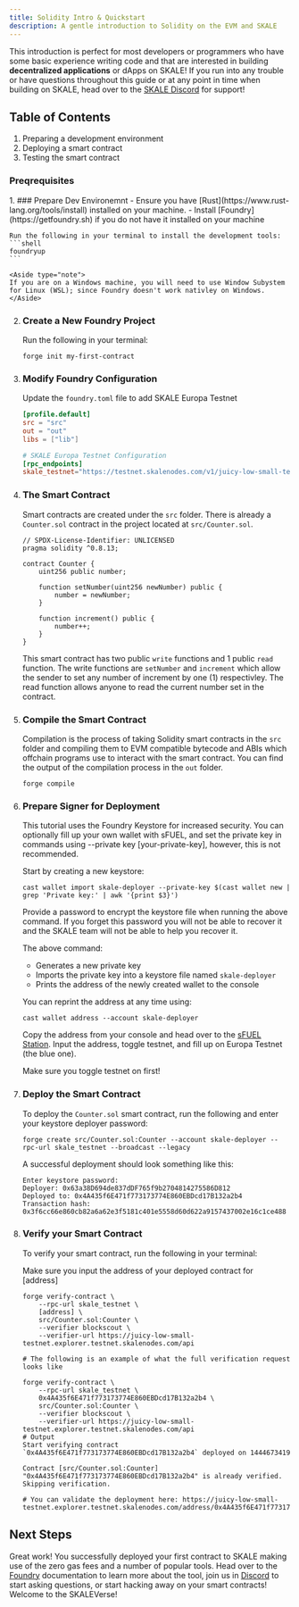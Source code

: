 ```yaml
---
title: Solidity Intro & Quickstart
description: A gentle introduction to Solidity on the EVM and SKALE
---
```



This introduction is perfect for most developers or programmers who have some basic experience writing code and that are interested in building
**decentralized applications** or dApps on SKALE! If you run into any trouble or have questions throughout this guide or at any point in time when
building on SKALE, head over to the [SKALE Discord](https://discord.gg/skale) for support!

## Table of Contents
1. Preparing a development environment
2. Deploying a smart contract
3. Testing the smart contract

### Preqrequisites

<Steps>
1. ### Prepare Dev Environemnt
    - Ensure you have [Rust](https://www.rust-lang.org/tools/install) installed on your machine.
    - Install [Foundry](https://getfoundry.sh) if you do not have it installed on your machine
    
    Run the following in your terminal to install the development tools:
    ```shell
    foundryup
    ```

    <Aside type="note">
    If you are on a Windows machine, you will need to use Window Subystem for Linux (WSL); since Foundry doesn't work nativley on Windows.
    </Aside>
2. ### Create a New Foundry Project

    Run the following in your terminal:
    ```shell
    forge init my-first-contract
    ```

3. ### Modify Foundry Configuration
    Update the `foundry.toml` file to add SKALE Europa Testnet
    
    ```toml
    [profile.default]
    src = "src"
    out = "out"
    libs = ["lib"]

    # SKALE Europa Testnet Configuration
    [rpc_endpoints]
    skale_testnet="https://testnet.skalenodes.com/v1/juicy-low-small-testnet"
    ```
4. ### The Smart Contract
    Smart contracts are created under the `src` folder. There is already a `Counter.sol` contract in the project located at `src/Counter.sol`.

    ```solidity
    // SPDX-License-Identifier: UNLICENSED
    pragma solidity ^0.8.13;

    contract Counter {
        uint256 public number;

        function setNumber(uint256 newNumber) public {
            number = newNumber;
        }

        function increment() public {
            number++;
        }
    }
    ```

    This smart contract has two public `write` functions and 1 public `read` function.
    The write functions are `setNumber` and `increment` which allow the sender to set any number of increment by one (1) respectivley.
    The read function allows anyone to read the current number set in the contract.

5. ### Compile the Smart Contract

    Compilation is the process of taking Solidity smart contracts in the `src` folder and compiling them to EVM compatible bytecode and ABIs which offchain programs
    use to interact with the smart contract. You can find the output of the compilation process in the `out` folder.

    ```shell
    forge compile
    ```

6. ### Prepare Signer for Deployment

    This tutorial uses the Foundry Keystore for increased security. You can optionally fill up your own wallet with sFUEL, and set the 
    private key in commands using --private key [your-private-key], however, this is not recommended.

    Start by creating a new keystore:

    ```shell
    cast wallet import skale-deployer --private-key $(cast wallet new | grep 'Private key:' | awk '{print $3}')
    ```

    <Aside type="note">
    Provide a password to encrypt the keystore file when running the above command.
    If you forget this password you will not be able to recover it and the SKALE team will not be able to help you recover it.
    </Aside>

    The above command:

    - Generates a new private key
    - Imports the private key into a keystore file named `skale-deployer`
    - Prints the address of the newly created wallet to the console

    You can reprint the address at any time using:

    ```shell
    cast wallet address --account skale-deployer
    ```

    Copy the address from your console and head over to the [sFUEL Station](https://sfuelstation). Input the address, toggle testnet, and fill up
    on Europa Testnet (the blue one).

    <Aside type="tip">
    Make sure you toggle testnet on first!
    </Aside>

7. ### Deploy the Smart Contract

    To deploy the `Counter.sol` smart contract, run the following and enter your keystore deployer password:

    ```shell
    forge create src/Counter.sol:Counter --account skale-deployer --rpc-url skale_testnet --broadcast --legacy
    ```

    A successful deployment should look something like this:

    ```shell
    Enter keystore password:
    Deployer: 0x63a38D694de837dDF765f9b2704814275586D812
    Deployed to: 0x4A435f6E471f773173774E860EBDcd17B132a2b4
    Transaction hash: 0x3f6cc66e860cb82a6a62e3f5181c401e5558d60d622a9157437002e16c1ce488
    ```
8. ### Verify your Smart Contract

    To verify your smart contract, run the following in your terminal:

    <Aside>
    Make sure you input the address of your deployed contract for [address]
    </Aside>

    ```shell
    forge verify-contract \
        --rpc-url skale_testnet \
        [address] \
        src/Counter.sol:Counter \
        --verifier blockscout \
        --verifier-url https://juicy-low-small-testnet.explorer.testnet.skalenodes.com/api
    ```

    ```shell
    # The following is an example of what the full verification request looks like
    
    forge verify-contract \
        --rpc-url skale_testnet \
        0x4A435f6E471f773173774E860EBDcd17B132a2b4 \
        src/Counter.sol:Counter \
        --verifier blockscout \
        --verifier-url https://juicy-low-small-testnet.explorer.testnet.skalenodes.com/api
    # Output
    Start verifying contract `0x4A435f6E471f773173774E860EBDcd17B132a2b4` deployed on 1444673419
    
    Contract [src/Counter.sol:Counter] "0x4A435f6E471f773173774E860EBDcd17B132a2b4" is already verified. Skipping verification.

    # You can validate the deployment here: https://juicy-low-small-testnet.explorer.testnet.skalenodes.com/address/0x4A435f6E471f773173774E860EBDcd17B132a2b4
    ```
</Steps>

## Next Steps

Great work! You successfully deployed your first contract to SKALE making use of the zero gas fees and a number of popular tools.
Head over to the [Foundry](https://book.getfoundry.sh/getting-started/first-steps) documentation to learn more about the tool, join us in [Discord](https://discord.gg/skale)
to start asking questions, or start hacking away on your smart contracts! Welcome to the SKALEVerse!